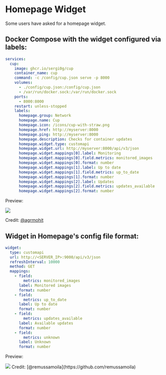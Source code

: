 
# Homepage Widget

Some users have asked for a homepage widget.

## Docker Compose with the widget configured via labels:

```yaml
services:
  cup:
    image: ghcr.io/sergi0g/cup
    container_name: cup
    command: -c /config/cup.json serve -p 8000
    volumes:
      - ./config/cup.json:/config/cup.json
      - /var/run/docker.sock:/var/run/docker.sock
    ports:
      - 8000:8000
    restart: unless-stopped
    labels:
      homepage.group: Network
      homepage.name: Cup
      homepage.icon: /icons/cup-with-straw.png
      homepage.href: http://myserver:8000
      homepage.ping: http://myserver:8000
      homepage.description: Checks for container updates
      homepage.widget.type: customapi
      homepage.widget.url: http://myserver:8000/api/v3/json
      homepage.widget.mappings[0].label: Monitoring
      homepage.widget.mappings[0].field.metrics: monitored_images
      homepage.widget.mappings[0].format: number
      homepage.widget.mappings[1].label: Up to date
      homepage.widget.mappings[1].field.metrics: up_to_date
      homepage.widget.mappings[1].format: number
      homepage.widget.mappings[2].label: Updates
      homepage.widget.mappings[2].field.metrics: updates_available
      homepage.widget.mappings[2].format: number
```

Preview:

<Image src={widget1} />

Credit: [@agrmohit](https://github.com/agrmohit)

## Widget in Homepage's config file format:

```yaml
widget:
  type: customapi
  url: http://<SERVER_IP>:9000/api/v3/json
  refreshInterval: 10000
  method: GET
  mappings:
    - field:
        metrics: monitored_images
      label: Monitored images
      format: number
    - field:
        metrics: up_to_date
      label: Up to date
      format: number
    - field:
        metrics: updates_available
      label: Available updates
      format: number
    - field:
        metrics: unknown
      label: Unknown
      format: number
```

Preview:

<Image src={widget2} />
Credit: [@remussamoila](https://github.com/remussamoila)
